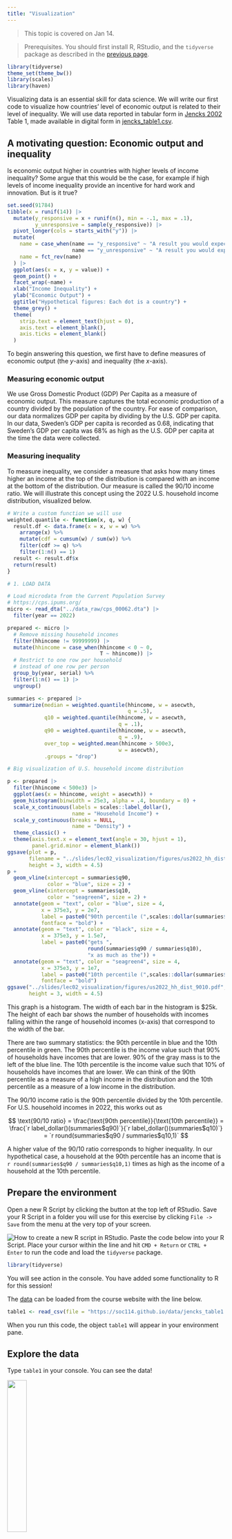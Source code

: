 ```yaml
---
title: "Visualization"
---
```


> This topic is covered on Jan 14.

> Prerequisites. You should first install R, RStudio, and the `tidyverse` package as described in the [previous page](topics/r_basics).

```r
library(tidyverse)
theme_set(theme_bw())
library(scales)
library(haven)
```

Visualizing data is an essential skill for data science. We will write our first code to visualize how countries' level of economic output is related to their level of inequality. We will use data reported in tabular form in [Jencks 2002](https://www.jstor.org/stable/20027737) Table 1, made available in digital form in [jencks_table1.csv](../data/jencks_table1.csv).

## A motivating question: Economic output and inequality

Is economic output higher in countries with higher levels of income inequality? Some argue that this would be the case, for example if high levels of income inequality provide an incentive for hard work and innovation. But is it true?

```r
set.seed(91784)
tibble(x = runif(14)) |>
  mutate(y_responsive = x + runif(n(), min = -.1, max = .1),
         y_unresponsive = sample(y_responsive)) |>
  pivot_longer(cols = starts_with("y")) |>
  mutate(
    name = case_when(name == "y_responsive" ~ "A result you would expect\nif economic output is higher\nwhen income inequality is higher",
                     name == "y_unresponsive" ~ "A result you would expect\nif economic output and income\ninequality are independent"),
    name = fct_rev(name)
  ) |>
  ggplot(aes(x = x, y = value)) +
  geom_point() +
  facet_wrap(~name) +
  xlab("Income Inequality") +
  ylab("Economic Output") +
  ggtitle("Hypothetical figures: Each dot is a country") +
  theme_grey() +
  theme(
    strip.text = element_text(hjust = 0),
    axis.text = element_blank(),
    axis.ticks = element_blank()
  )
```

To begin answering this question, we first have to define measures of economic output (the $y$-axis) and inequality (the $x$-axis).

### Measuring economic output

We use Gross Domestic Product (GDP) Per Capita as a measure of economic output. This measure captures the total economic production of a country divided by the population of the country. For ease of comparison, our data normalizes GDP per capita by dividing by the U.S. GDP per capita. In our data, Sweden's GDP per capita is recorded as 0.68, indicating that Sweden's GDP per capita was 68\% as high as the U.S. GDP per capita at the time the data were collected.

### Measuring inequality

To measure inequality, we consider a measure that asks how many times higher an income at the top of the distribution is compared with an income at the bottom of the distribution. Our measure is called the 90/10 income ratio. We will illustrate this concept using the 2022 U.S. household income distribution, visualized below.

```r
# Write a custom function we will use
weighted.quantile <- function(x, q, w) {
  result.df <- data.frame(x = x, w = w) %>%
    arrange(x) %>%
    mutate(cdf = cumsum(w) / sum(w)) %>%
    filter(cdf >= q) %>%
    filter(1:n() == 1)
  result <- result.df$x
  return(result)
}

# 1. LOAD DATA

# Load microdata from the Current Population Survey
# https://cps.ipums.org/
micro <- read_dta("../data_raw/cps_00062.dta") |>
  filter(year == 2022)

prepared <- micro |>
  # Remove missing household incomes
  filter(hhincome != 99999999) |>
  mutate(hhincome = case_when(hhincome < 0 ~ 0,
                              T ~ hhincome)) |>
  # Restrict to one row per household
  # instead of one row per person
  group_by(year, serial) %>%
  filter(1:n() == 1) |>
  ungroup()

summaries <- prepared |>
  summarize(median = weighted.quantile(hhincome, w = asecwth,
                                       q = .5),
            q10 = weighted.quantile(hhincome, w = asecwth,
                                    q = .1),
            q90 = weighted.quantile(hhincome, w = asecwth,
                                    q = .9),
            over_top = weighted.mean(hhincome > 500e3,
                                    w = asecwth),
            .groups = "drop")

# Big visualization of U.S. household income distribution

p <- prepared |>
  filter(hhincome < 500e3) |>
  ggplot(aes(x = hhincome, weight = asecwth)) +
  geom_histogram(binwidth = 25e3, alpha = .4, boundary = 0) +
  scale_x_continuous(labels = scales::label_dollar(),
                     name = "Household Income") +
  scale_y_continuous(breaks = NULL,
                     name = "Density") +
  theme_classic() +
  theme(axis.text.x = element_text(angle = 30, hjust = 1),
        panel.grid.minor = element_blank())
ggsave(plot = p, 
       filename = "../slides/lec02_visualization/figures/us2022_hh_dist_big.pdf",
       height = 3, width = 4.5)
p +
  geom_vline(xintercept = summaries$q90,
             color = "blue", size = 2) +
  geom_vline(xintercept = summaries$q10,
             color = "seagreen4", size = 2) +
  annotate(geom = "text", color = "blue", size = 4,
           x = 375e3, y = 2e7,
           label = paste0("90th percentile (",scales::dollar(summaries$q90),")"),
           fontface = "bold") +
  annotate(geom = "text", color = "black", size = 4,
           x = 375e3, y = 1.5e7,
           label = paste0("gets ",
                          round(summaries$q90 / summaries$q10),
                          "x as much as the")) +
  annotate(geom = "text", color = "seagreen4", size = 4,
           x = 375e3, y = 1e7,
           label = paste0("10th percentile (",scales::dollar(summaries$q10),")"),
           fontface = "bold")
ggsave("../slides/lec02_visualization/figures/us2022_hh_dist_9010.pdf",
       height = 3, width = 4.5)
```

This graph is a histogram. The width of each bar in the histogram is \$25k. The height of each bar shows the number of households with incomes falling within the range of household incomes (x-axis) that correspond to the width of the bar.

There are two summary statistics: the 90th percentile in blue and the 10th percentile in green. The 90th percentile is the income value such that 90\% of households have incomes that are lower. 90\% of the gray mass is to the left of the blue line. The 10th percentile is the income value such that 10\% of households have incomes that are lower. We can think of the 90th percentile as a measure of a high income in the distribution and the 10th percentile as a measure of a low income in the distribution.

The 90/10 income ratio is the 90th percentile divided by the 10th percentile. For U.S. household incomes in 2022, this works out as

$$
\text{90/10 ratio} = \frac{\text{90th percentile}}{\text{10th percentile}} = \frac{`r label_dollar()(summaries$q90)`}{`r label_dollar()(summaries$q10)`} = `r round(summaries$q90 / summaries$q10,1)`
$$

A higher value of the 90/10 ratio corresponds to higher inequality. In our hypothetical case, a household at the 90th percentile has an income that is `r round(summaries$q90 / summaries$q10,1)` times as high as the income of a household at the 10th percentile.

## Prepare the environment

Open a new R Script by clicking the button at the top left of RStudio. Save your R Script in a folder you will use for this exercise by clicking `File -> Save` from the menu at the very top of your screen.

![How to create a new R script in RStudio.](../assets/r_script_screenshot.png)
Paste the code below into your R Script. Place your cursor within the line and hit `CMD + Return` or `CTRL + Enter` to run the code and load the `tidyverse` package.

```r
library(tidyverse)
```

You will see action in the console. You have added some functionality to R for this session!

The [data](../data/jencks_table1.csv) can be loaded from the course website with the line below.

```r
table1 <- read_csv(file = "https://soc114.github.io/data/jencks_table1.csv")
```

When you run this code, the object `table1` will appear in your environment pane.

## Explore the data

Type `table1` in your console. You can see the data!

![](../assets/data_screenshot.png){width=30%}

The data contain four variables (columns):

- `country` country name
- `ratio` ratio is the 90/10 income ratio in the country
- `gdp` is GDP per capita in the country, expressed as a proportion of U.S. GDP
- `life_expectancy` life expectancy at birth

There is one row for each country. For details on the data, see Jencks (2002) Table 1.

## Produce a visualization

To visualize data, we will use the `ggplot()` function which you have already loaded into your R session as part of the `tidyverse` package.

### Begin with an empty graph

A function in R takes in **arguments** and returns an **object**. The arguments are the inputs that we give to the function. The function then returns something back to us.

The `ggplot()` function takes two arguments:

* `data = table1` says that data will come from the object `table1`
* `mapping = aes(x = ratio, y = gdp)` maps the data to the aesthetics of the graph. This line says that the `ratio` variable will be placed on the $x$-axis and the `gdp` variable will be on the $y$-axis.

When you run this code, the function returns an object which is the resulting plot. The plot will appear in the `Plots` pane in RStudio.

```r
ggplot(
  data = table1,
  mapping = aes(x = ratio, y = gdp)
)
```

### Add a layer to the graph

Once we have an empty graph, we can add elements to the graph in layers. `ggplot()` is set up to add layers connected by a `+` symbol between lines. For example, we can add points to the graph by adding the layer `geom_point()`.

```r
ggplot(
  data = table1,
  mapping = aes(x = ratio, y = gdp)
) +
  geom_point()
```

### Improve labels

```r
ggplot(
  data = table1,
  mapping = aes(x = ratio, y = gdp)
) +
  geom_point() +
  labs(
    x = "Inequality: 90th percentile / 10th percentile of household income",
    y = "GDP as a Fraction of U.S. GDP"
  )
```

### Customize in many ways

There are many ways to customize the graph. For example, the code below

* loads the `ggrepel` package in order to add country labels to the points
* uses `geom_smooth` to add a trend line
* uses `scale_y_continuous` to convert the $y$-axis labels from decimals to percentages

```r
library(ggrepel)
table1 |>
  ggplot(aes(x = ratio, y = gdp)) +
  geom_point() +
  geom_smooth(
    formula = 'y ~ x',
    method = "lm", 
    se = F, 
    color = "black"
  ) +
  geom_text_repel(
    aes(label = country),
    size = 3
  ) +
  scale_y_continuous(
    labels = scales::label_percent(),
    name = "GDP as a Percent of U.S."
  ) +
  scale_x_continuous(name = "Inequality: 90th percentile / 10th percentile of household income") +
  theme(legend.position = "none")
```

{{< video https://www.youtube.com/embed/YWTZ6xxRiP8 >}}
